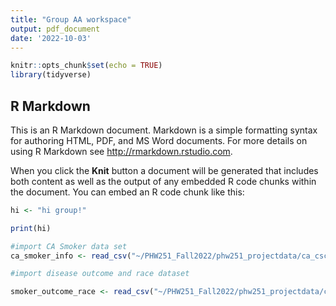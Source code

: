 ```yaml
---
title: "Group AA workspace"
output: pdf_document
date: '2022-10-03'
---
```


```r
knitr::opts_chunk$set(echo = TRUE)
library(tidyverse)
```

## R Markdown

This is an R Markdown document. Markdown is a simple formatting syntax for authoring HTML, PDF, and MS Word documents. For more details on using R Markdown see <http://rmarkdown.rstudio.com>.

When you click the **Knit** button a document will be generated that includes both content as well as the output of any embedded R code chunks within the document. You can embed an R code chunk like this:

```r
hi <- "hi group!"

print(hi)
```

```r
#import CA Smoker data set
ca_smoker_info <- read_csv("~/PHW251_Fall2022/phw251_projectdata/ca_csc_smoker_data.csv")
```

```r
#import disease outcome and race dataset

smoker_outcome_race <- read_csv("~/PHW251_Fall2022/phw251_projectdata/ca_csc_outcome_race_data.csv")
  
```

